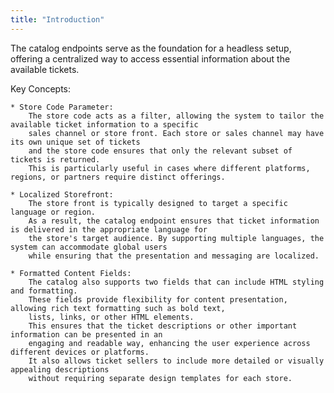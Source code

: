 ---
title: "Introduction"
---

<Markdown src="../snippets/endpoint-verb-styles.mdx" />

The catalog endpoints serve as the foundation for a headless setup, offering a centralized way to access essential information 
about the available tickets. 

Key Concepts:

    * Store Code Parameter:
        The store code acts as a filter, allowing the system to tailor the available ticket information to a specific 
        sales channel or store front. Each store or sales channel may have its own unique set of tickets
        and the store code ensures that only the relevant subset of tickets is returned. 
        This is particularly useful in cases where different platforms, regions, or partners require distinct offerings.

    * Localized Storefront:
        The store front is typically designed to target a specific language or region. 
        As a result, the catalog endpoint ensures that ticket information is delivered in the appropriate language for 
        the store's target audience. By supporting multiple languages, the system can accommodate global users 
        while ensuring that the presentation and messaging are localized.

    * Formatted Content Fields:
        The catalog also supports two fields that can include HTML styling and formatting. 
        These fields provide flexibility for content presentation, allowing rich text formatting such as bold text, 
        lists, links, or other HTML elements. 
        This ensures that the ticket descriptions or other important information can be presented in an 
        engaging and readable way, enhancing the user experience across different devices or platforms. 
        It also allows ticket sellers to include more detailed or visually appealing descriptions 
        without requiring separate design templates for each store.